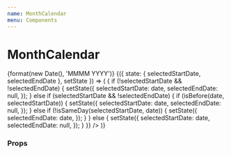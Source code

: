 ```yaml
---
name: MonthCalendar
menu: Components
---
```




# MonthCalendar

<Playground>
  <Spacing paddingBottom={4}>
    <Heading size="xxxlarge">{format(new Date(), 'MMMM YYYY')}</Heading>
  </Spacing>
  <WeekDays />
  <State
    initial={{
      selectedStartDate: null,
      selectedEndDate: null,
    }}
  >
    {({ state: { selectedStartDate, selectedEndDate }, setState }) => (
      <MonthCalendar
        selectedStartDate={selectedStartDate}
        selectedEndDate={selectedEndDate}
        // MUST SEE https://github.com/facebook/react/issues/14972
        onSelect={date => {
          if (!selectedStartDate && !selectedEndDate) {
            setState({
              selectedStartDate: date,
              selectedEndDate: null,
            });
          } else if (selectedStartDate && !selectedEndDate) {
            if (isBefore(date, selectedStartDate)) {
              setState({
                selectedStartDate: date,
                selectedEndDate: null,
              });
            } else if (!isSameDay(selectedStartDate, date)) {
              setState({
                selectedEndDate: date,
              });
            }
          } else {
            setState({
              selectedStartDate: date,
              selectedEndDate: null,
            });
          }
        }}
      />
    )}
  </State>
</Playground>

### Props

<Props of={MonthCalendar} />

